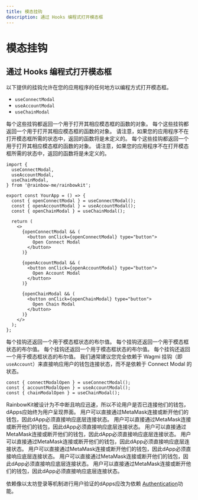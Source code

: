 ```yaml
---
title: 模态挂钩
description: 通过 Hooks 编程式打开模态框
---
```


# 模态挂钩

## 通过 Hooks 编程式打开模态框

以下提供的挂钩允许在您的应用程序的任何地方以编程方式打开模态框。

- `useConnectModal`
- `useAccountModal`
- `useChainModal`

每个这些挂钩都返回一个用于打开其相应模态框的函数的对象。 每个这些挂钩都返回一个用于打开其相应模态框的函数的对象。 请注意，如果您的应用程序不在打开模态框所需的状态中，返回的函数将是未定义的。 每个这些挂钩都返回一个用于打开其相应模态框的函数的对象。 请注意，如果您的应用程序不在打开模态框所需的状态中，返回的函数将是未定义的。

```tsx
import {
  useConnectModal,
  useAccountModal,
  useChainModal,
} from '@rainbow-me/rainbowkit';

export const YourApp = () => {
  const { openConnectModal } = useConnectModal();
  const { openAccountModal } = useAccountModal();
  const { openChainModal } = useChainModal();

  return (
    <>
      {openConnectModal && (
        <button onClick={openConnectModal} type="button">
          Open Connect Modal
        </button>
      )}

      {openAccountModal && (
        <button onClick={openAccountModal} type="button">
          Open Account Modal
        </button>
      )}

      {openChainModal && (
        <button onClick={openChainModal} type="button">
          Open Chain Modal
        </button>
      )}
    </>
  );
};
```

每个挂钩还返回一个用于模态框状态的布尔值。 每个挂钩还返回一个用于模态框状态的布尔值。 每个挂钩还返回一个用于模态框状态的布尔值。 每个挂钩还返回一个用于模态框状态的布尔值。 我们通常建议您完全依赖于 Wagmi 挂钩（即 `useAccount`）来直接响应用户的钱包连接状态，而不是依赖于 Connect Modal 的状态。

```tsx
const { connectModalOpen } = useConnectModal();
const { accountModalOpen } = useAccountModal();
const { chainModalOpen } = useChainModal();
```

RainbowKit被设计为不中断且响应迅速，所以不论用户是否已连接他们的钱包，dApps应始终为用户呈现界面。 用户可以直接通过MetaMask连接或断开他们的钱包，因此dApp必须直接响应底层连接状态。 用户可以直接通过MetaMask连接或断开他们的钱包，因此dApp必须直接响应底层连接状态。 用户可以直接通过MetaMask连接或断开他们的钱包，因此dApp必须直接响应底层连接状态。 用户可以直接通过MetaMask连接或断开他们的钱包，因此dApp必须直接响应底层连接状态。 用户可以直接通过MetaMask连接或断开他们的钱包，因此dApp必须直接响应底层连接状态。 用户可以直接通过MetaMask连接或断开他们的钱包，因此dApp必须直接响应底层连接状态。 用户可以直接通过MetaMask连接或断开他们的钱包，因此dApp必须直接响应底层连接状态。

依赖像以太坊登录等机制进行用户验证的dApps应改为依赖 [Authentication](/docs/authentication)功能。
